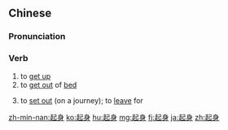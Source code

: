 ==Chinese==
{{zh-forms}}

===Pronunciation===
{{zh-pron
|m=qǐshēn
|c=hei2 san1
|h=pfs=hí-sṳ̂n;gd=hi3 sen1
|mn=khí-sin
|cat=v
}}

===Verb===
{{zh-verb}}

# to [[get up]]
# to [[get out]] of [[bed]]
#: {{zh-x|都 成{seng4} 點 㗎 喇 喎{wo3}。重{zung6} 未 捨得 起身 呀{aa4}？|It's like one o'clock already. You still don't want to '''get out of bed'''?|C}}
# to [[set out]] (on a journey); to [[leave]] for

{{zh-cat|Advanced}}

[[zh-min-nan:起身]]
[[ko:起身]]
[[hu:起身]]
[[mg:起身]]
[[fj:起身]]
[[ja:起身]]
[[zh:起身]]
